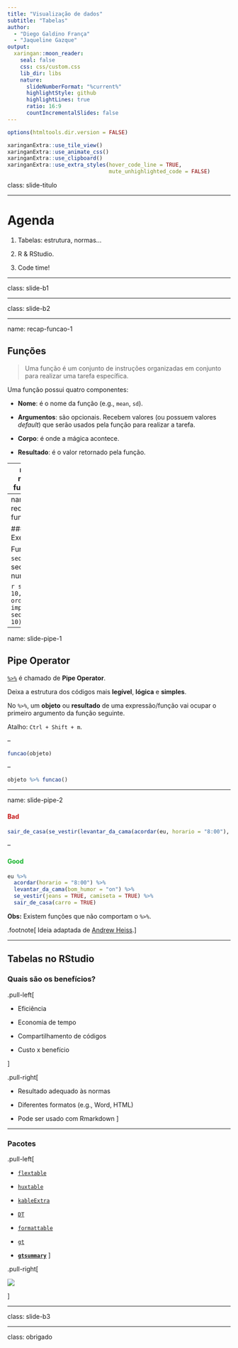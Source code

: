 ```yaml
---
title: "Visualização de dados"
subtitle: "Tabelas"  
author: 
  - "Diego Galdino França"
  - "Jaqueline Gazque"
output:
  xaringan::moon_reader:
    seal: false
    css: css/custom.css
    lib_dir: libs
    nature:
      slideNumberFormat: "%current%"
      highlightStyle: github
      highlightLines: true
      ratio: 16:9
      countIncrementalSlides: false
---
```


```r
options(htmltools.dir.version = FALSE)
```

```r
xaringanExtra::use_tile_view()
xaringanExtra::use_animate_css()
xaringanExtra::use_clipboard()
xaringanExtra::use_extra_styles(hover_code_line = TRUE,
                                mute_unhighlighted_code = FALSE)
```




class: slide-titulo

---

# Agenda

1. Tabelas: estrutura, normas...

2. R & RStudio.

3. Code time!

---

class: slide-b1

---

class: slide-b2

---

name: recap-funcao-1

## Funções

> Uma função é um conjunto de instruções organizadas em conjunto para realizar uma tarefa específica.

Uma função possui quatro componentes:

- **Nome**: é o nome da função (e.g., `mean`, `sd`).

- **Argumentos**: são opcionais. Recebem valores (ou possuem valores *default*) que serão usados pela função para realizar a tarefa.

- **Corpo**: é onde a mágica acontece.

- **Resultado**: é o valor retornado pela função.


---
name: recap-funcao-2

### Exemplo

Função `seq`: cria sequências numéricas.

```r
seq(from = 0, to = 10, by = 2) # a ordem nao importa
seq(to = 10, by = 2, from = 0)
```

---
name: recap-funcao-3

### Exemplo

Função `seq`: cria sequências numéricas.


```r
seq(0, 10, 2) # a ordem importa
seq(0, 2, 10)
```



---

name: slide-pipe-1

## Pipe Operator

[`%>%`](https://magrittr.tidyverse.org/reference/pipe.html) é chamado de **Pipe Operator**.

Deixa a estrutura dos códigos mais **legível**, **lógica** e **simples**.

No `%>%`, um **objeto** ou **resultado** de uma expressão/função vai ocupar o primeiro argumento da função seguinte.

Atalho: `Ctrl + Shift + m`.

--


```r
funcao(objeto)
```

--

```r
objeto %>% funcao()
```



---

name: slide-pipe-2

<h4 style= "color: #c51515">Bad</h4>

```r
sair_de_casa(se_vestir(levantar_da_cama(acordar(eu, horario = "8:00"), bom_humor = "on"), jeans = TRUE, camiseta = TRUE), carro = TRUE)
```

--


<h4 style= "color: #0fb324">Good</h4>

```r
eu %>%
  acordar(horario = "8:00") %>%
  levantar_da_cama(bom_humor = "on") %>%
  se_vestir(jeans = TRUE, camiseta = TRUE) %>%
  sair_de_casa(carro = TRUE)
```


**Obs:** Existem funções que não comportam o `%>%`.

.footnote[
Ideia adaptada de [Andrew Heiss](https://evalsp21.classes.andrewheiss.com/projects/01_lab/slides/01_lab.html#116).
]

---

## Tabelas no RStudio


### Quais são os benefícios?

.pull-left[

- Eficiência

- Economia de tempo

- Compartilhamento de códigos

- Custo x benefício

]

.pull-right[

- Resultado adequado às normas

- Diferentes formatos (e.g., Word, HTML)

- Pode ser usado com Rmarkdown
]

---

### Pacotes

.pull-left[

- [`flextable`](https://davidgohel.github.io/flextable/)

- [`huxtable`](https://hughjonesd.github.io/huxtable/)

- [`kableExtra`](https://haozhu233.github.io/kableExtra/)

- [`DT`](https://rstudio.github.io/DT/)

- [`formattable`](https://renkun-ken.github.io/formattable/)

- [`gt`](https://gt.rstudio.com/)

- **[`gtsummary`](http://www.danieldsjoberg.com/gtsummary/)**
]

.pull-right[

<img src=img/gt.svg>

]

---

class: slide-b3

---

class: obrigado

